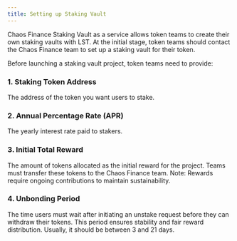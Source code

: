 ```yaml
---
title: Setting up Staking Vault
---
```


Chaos Finance Staking Vault as a service allows token teams to create their own staking vaults with LST.
At the initial stage, token teams should contact the Chaos Finance team to set up a staking vault for their token.

Before launching a staking vault project, token teams need to provide:

### 1. Staking Token Address
The address of the token you want users to stake.

### 2. Annual Percentage Rate (APR)
The yearly interest rate paid to stakers.

### 3. Initial Total Reward

The amount of tokens allocated as the initial reward for the project. Teams must transfer these tokens to the Chaos Finance team.
<Callout>
Note: Rewards require ongoing contributions to maintain sustainability.
</Callout>

### 4. Unbonding Period
The time users must wait after initiating an unstake request before they can withdraw their tokens.
This period ensures stability and fair reward distribution.
Usually, it should be between 3 and 21 days.